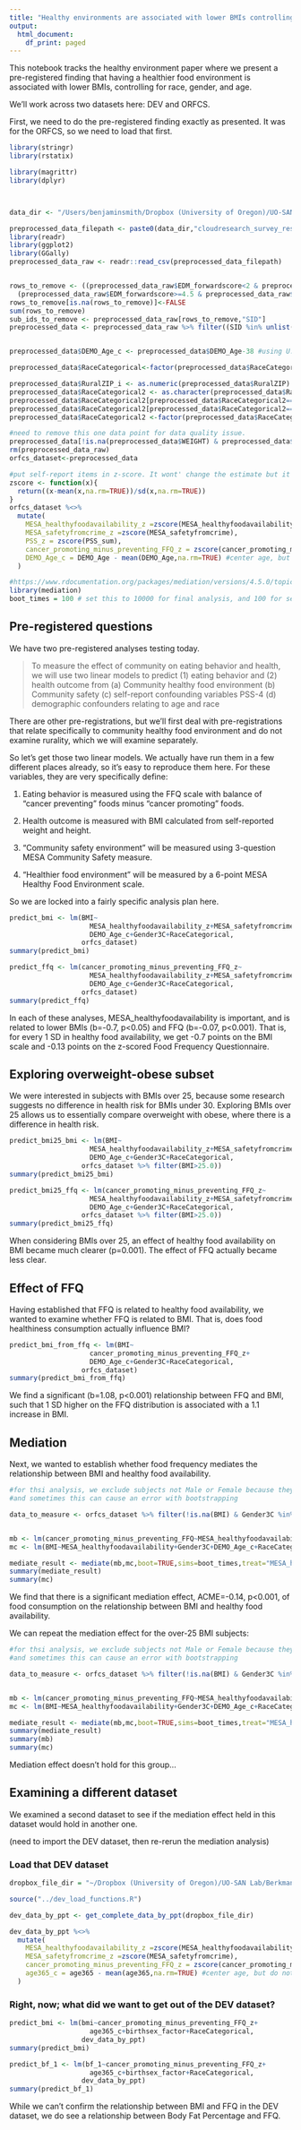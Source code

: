 ```yaml
---
title: "Healthy environments are associated with lower BMIs controlling for race, gender, and age"
output:
  html_document:
    df_print: paged
---
```


This notebook tracks the healthy environment paper where we present a pre-registered finding that having a healthier food environment is associated with lower BMIs, controlling for race, gender, and age.

We'll work across two datasets here: DEV and ORFCS.

First, we need to do the pre-registered finding exactly as presented. It was for the ORFCS, so we need to load that first.

```r
library(stringr)
library(rstatix)
```

```r
library(magrittr)
library(dplyr)



data_dir <- "/Users/benjaminsmith/Dropbox (University of Oregon)/UO-SAN Lab/Berkman Lab/Devaluation/analysis_files/data/"

preprocessed_data_filepath <- paste0(data_dir,"cloudresearch_survey_results/orfcs_preprocessed_anon_by_subj.csv")
library(readr)
library(ggplot2)
library(GGally)
preprocessed_data_raw <- readr::read_csv(preprocessed_data_filepath)


rows_to_remove <- ((preprocessed_data_raw$EDM_forwardscore<2 & preprocessed_data_raw$EDM_reversescored>4) |
  (preprocessed_data_raw$EDM_forwardscore>=4.5 & preprocessed_data_raw$EDM_reversescored<2))
rows_to_remove[is.na(rows_to_remove)]<-FALSE
sum(rows_to_remove)
sub_ids_to_remove <- preprocessed_data_raw[rows_to_remove,"SID"]
preprocessed_data <- preprocessed_data_raw %>% filter((SID %in% unlist(sub_ids_to_remove))==FALSE)


preprocessed_data$DEMO_Age_c <- preprocessed_data$DEMO_Age-38 #using U.S. median age

preprocessed_data$RaceCategorical<-factor(preprocessed_data$RaceCategorical,levels=unique(preprocessed_data$RaceCategorical))

preprocessed_data$RuralZIP_i <- as.numeric(preprocessed_data$RuralZIP)
preprocessed_data$RaceCategorical2 <- as.character(preprocessed_data$RaceCategorical)
preprocessed_data$RaceCategorical2[preprocessed_data$RaceCategorical2=="RaceNotReported"] <- "OtherRaceRaceNotReported"
preprocessed_data$RaceCategorical2[preprocessed_data$RaceCategorical2=="OtherRace"] <- "OtherRaceRaceNotReported"
preprocessed_data$RaceCategorical2 <-factor(preprocessed_data$RaceCategorical2,levels=names(sort(table(preprocessed_data$RaceCategorical2),decreasing=TRUE)))

#need to remove this one data point for data quality issue.
preprocessed_data[!is.na(preprocessed_data$WEIGHT) & preprocessed_data$WEIGHT>500,c("WEIGHT","WEIGHT_kg","BMI")] <- NA
rm(preprocessed_data_raw)
orfcs_dataset<-preprocessed_data
```

```r
#put self-report items in z-score. It wont' change the estimate but it will make it easier to interpret
zscore <- function(x){
  return((x-mean(x,na.rm=TRUE))/sd(x,na.rm=TRUE))
}
orfcs_dataset %<>% 
  mutate(
    MESA_healthyfoodavailability_z =zscore(MESA_healthyfoodavailability),
    MESA_safetyfromcrime_z =zscore(MESA_safetyfromcrime),
    PSS_z = zscore(PSS_sum),
    cancer_promoting_minus_preventing_FFQ_z = zscore(cancer_promoting_minus_preventing_FFQ),
    DEMO_Age_c = DEMO_Age - mean(DEMO_Age,na.rm=TRUE) #center age, but do not z-score it.
  )
```

```r
#https://www.rdocumentation.org/packages/mediation/versions/4.5.0/topics/mediate
library(mediation)
boot_times = 100 # set this to 10000 for final analysis, and 100 for setting up
```

## Pre-registered questions

We have two pre-registered analyses testing today.

> To measure the effect of community on eating behavior and health, we will use two linear models to predict (1) eating behavior and (2) health outcome from
> (a) Community healthy food environment
> (b) Community safety
> (c) self-report confounding variables PSS-4
> (d) demographic confounders relating to age and race

There are other pre-registrations, but we'll first deal with pre-registrations that relate specifically to community healthy food environment and do not examine rurality, which we will examine separately.

So let's get those two linear models. We actually have run them in a few different places already, so it's easy to reproduce them here. For these variables, they are very specifically define:

1. Eating behavior is measured using the FFQ scale with balance of "cancer preventing" foods minus "cancer promoting" foods.

2. Health outcome is measured with BMI calculated from self-reported weight and height.

3. "Community safety environment" will be measured using 3-question MESA Community Safety measure.

4. "Healthier food environment" will be measured by a 6-point MESA Healthy Food Environment scale.

So we are locked into a fairly specific analysis plan here.




```r


predict_bmi <- lm(BMI~
                    MESA_healthyfoodavailability_z+MESA_safetyfromcrime_z+PSS_z+
                    DEMO_Age_c+Gender3C+RaceCategorical,
                  orfcs_dataset)
summary(predict_bmi)

predict_ffq <- lm(cancer_promoting_minus_preventing_FFQ_z~
                    MESA_healthyfoodavailability_z+MESA_safetyfromcrime_z+PSS_z+
                    DEMO_Age_c+Gender3C+RaceCategorical,
                  orfcs_dataset)
summary(predict_ffq)
```

In each of these analyses, MESA_healthyfoodavailability is important, and is related to lower BMIs (b=-0.7, p<0.05) and FFQ (b=-0.07, p<0.001). That is, for every 1 SD in healthy food availability, we get -0.7 points on the BMI scale and -0.13 points on the z-scored Food Frequency Questionnaire.

## Exploring overweight-obese subset

<!--Because confounder effects are not well captured here, we explored post-hoc effects to try to identify ways we could explain more variance using data available.-->

We were interested in subjects with BMIs over 25, because some research suggests no difference in health risk for BMIs under 30. Exploring BMIs over 25 allows us to essentially compare overweight with obese, where there is a difference in health risk.




```r


predict_bmi25_bmi <- lm(BMI~
                    MESA_healthyfoodavailability_z+MESA_safetyfromcrime_z+PSS_z+
                    DEMO_Age_c+Gender3C+RaceCategorical,
                  orfcs_dataset %>% filter(BMI>25.0))
summary(predict_bmi25_bmi)

predict_bmi25_ffq <- lm(cancer_promoting_minus_preventing_FFQ_z~
                    MESA_healthyfoodavailability_z+MESA_safetyfromcrime_z+PSS_z+
                    DEMO_Age_c+Gender3C+RaceCategorical,
                  orfcs_dataset %>% filter(BMI>25.0))
summary(predict_bmi25_ffq)
```


When considering BMIs over 25, an effect of healthy food availability on BMI became much clearer (p=0.001). The effect of FFQ actually became less clear.

## Effect of FFQ

Having established that FFQ is related to healthy food availability, we wanted to examine whether FFQ is related to BMI. That is, does food healthiness consumption actually influence BMI?


```r


predict_bmi_from_ffq <- lm(BMI~
                    cancer_promoting_minus_preventing_FFQ_z+
                    DEMO_Age_c+Gender3C+RaceCategorical,
                  orfcs_dataset)
summary(predict_bmi_from_ffq)

```

We find a significant (b=1.08, p<0.001) relationship between FFQ and BMI, such that 1 SD higher on the FFQ distribution is associated with a 1.1 increase in BMI.

## Mediation

Next, we wanted to establish whether food frequency mediates the relationship between BMI and healthy food availability.



```r
#for thsi analysis, we exclude subjects not Male or Female because they are very rare, 
#and sometimes this can cause an error with bootstrapping 

data_to_measure <- orfcs_dataset %>% filter(!is.na(BMI) & Gender3C %in% c("Female","Male"))


mb <- lm(cancer_promoting_minus_preventing_FFQ~MESA_healthyfoodavailability+Gender3C+DEMO_Age_c+RaceCategorical2,data_to_measure)
mc <- lm(BMI~MESA_healthyfoodavailability+Gender3C+DEMO_Age_c+RaceCategorical2+cancer_promoting_minus_preventing_FFQ,data_to_measure)

mediate_result <- mediate(mb,mc,boot=TRUE,sims=boot_times,treat="MESA_healthyfoodavailability",mediator="cancer_promoting_minus_preventing_FFQ")
summary(mediate_result)
summary(mc)


```

We find that there is a significant mediation effect, ACME=-0.14, p<0.001, of food consumption on the relationship between BMI and healthy food availability.

We can repeat the mediation effect for the over-25 BMI subjects:




```r
#for thsi analysis, we exclude subjects not Male or Female because they are very rare, 
#and sometimes this can cause an error with bootstrapping 

data_to_measure <- orfcs_dataset %>% filter(!is.na(BMI) & Gender3C %in% c("Female","Male") & BMI>25)


mb <- lm(cancer_promoting_minus_preventing_FFQ~MESA_healthyfoodavailability+Gender3C+DEMO_Age_c+RaceCategorical2,data_to_measure)
mc <- lm(BMI~MESA_healthyfoodavailability+Gender3C+DEMO_Age_c+RaceCategorical2+cancer_promoting_minus_preventing_FFQ,data_to_measure)

mediate_result <- mediate(mb,mc,boot=TRUE,sims=boot_times,treat="MESA_healthyfoodavailability",mediator="cancer_promoting_minus_preventing_FFQ")
summary(mediate_result)
summary(mb)
summary(mc)


```


Mediation effect doesn't hold for this group...


## Examining a different dataset

We examined a second dataset to see if the mediation effect held in this dataset would hold in another one.

(need to import the DEV dataset, then re-rerun the mediation analysis)

### Load that DEV dataset


```r

dropbox_file_dir = "~/Dropbox (University of Oregon)/UO-SAN Lab/Berkman Lab/Devaluation/analysis_files/data/"

source("../dev_load_functions.R")

dev_data_by_ppt <- get_complete_data_by_ppt(dropbox_file_dir)
```


```r
dev_data_by_ppt %<>% 
  mutate(
    MESA_healthyfoodavailability_z =zscore(MESA_healthyfoodavailability),
    MESA_safetyfromcrime_z =zscore(MESA_safetyfromcrime),
    cancer_promoting_minus_preventing_FFQ_z = zscore(cancer_promoting_minus_preventing_FFQ),
    age365_c = age365 - mean(age365,na.rm=TRUE) #center age, but do not z-score it.
  )
```

### Right, now; what did we want to get out of the DEV dataset?

```r
predict_bmi <- lm(bmi~cancer_promoting_minus_preventing_FFQ_z+
                    age365_c+birthsex_factor+RaceCategorical,
                  dev_data_by_ppt)
summary(predict_bmi)

predict_bf_1 <- lm(bf_1~cancer_promoting_minus_preventing_FFQ_z+
                    age365_c+birthsex_factor+RaceCategorical,
                  dev_data_by_ppt)
summary(predict_bf_1)

```

While we can't confirm the relationship between BMI and FFQ in the DEV dataset, we do see a relationship between Body Fat Percentage and FFQ.

